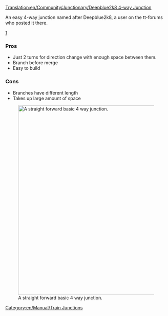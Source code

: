 [[Translation:en/Community/Junctionary/Deepblue2k8 4-way Junction]]

{{en/Community/Junctionary/Navigation}}

An easy 4-way junction named after Deepblue2k8, a user on the tt-forums who posted it there.

[http://www.tt-forums.net/viewtopic.php?p=726035#p726035]


===Pros===
* Just 2 turns for direction change with enough space between them.
* Branch before merge
* Easy to build


===Cons===
* Branches have different length
* Takes up large amount of space

[[File:en/Community/Junctionary/Deepblue2k8 4-way junction.png|none|thumb|590px|A straight forward basic 4 way junction. ]]

[[Category:en/Manual/Train Junctions]]